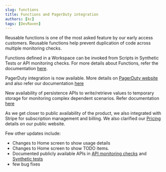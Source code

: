 ```yaml
---
slug: functions
title: Functions and PagerDuty integration
authors: [kc]
tags: [DevRaven]
---
```


Reusable functions is one of the most asked feature by our early access customers. Reusable functions help prevent duplication of code across multiple monitoring checks.

Functions defined in a Workspace can be invoked from Scripts in Synthetic Tests or API monitoring checks. For more details about Functions, refer the documentation [here](https://docs.devraven.io/docs/functions/overview).

PagerDuty integration is now available. More details on [PagerDuty website](https://www.pagerduty.com/integrations/devraven/) and also refer our documentation [here](https://docs.devraven.io/docs/integrations/pd-integration)

New availability of persistence APIs to write/retrieve values to temporary storage for monitoring complex dependent scenarios. Refer documentation [here](https://docs.devraven.io/docs/api-monitoring/preserving-values)

As we get closer to public availability of the product, we also integrated with Stripe for subscription management and billing. We also clarified our [Pricing](https://www.devraven.io/pricing.html) details on our public website.

Few other updates include:

* Changes to Home screen to show usage details
* Changes to Home screen to show TODO items.
* Documented publicly available APIs in [API monitoring checks](https://docs.devraven.io/docs/api-monitoring/available-apis) and [Synthetic tests](https://docs.devraven.io/docs/synthetic-monitoring/available-apis)
* few bug fixes
